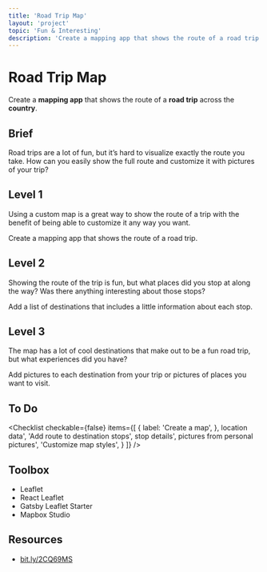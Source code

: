 ```yaml
---
title: 'Road Trip Map'
layout: 'project'
topic: 'Fun & Interesting'
description: 'Create a mapping app that shows the route of a road trip across the country.'
---
```



<ProjectHeader>

# Road Trip Map

Create a <strong className="color-blue">mapping app</strong> that shows the route of a <strong className="color-purple">road trip</strong> across the <strong className="color-purple">country</strong>.

</ProjectHeader>

<ProjectContent>

## Brief

Road trips are a lot of fun, but it’s hard to visualize exactly the route you take. How can you easily show the full route and customize it with pictures of your trip?

## Level 1

Using a custom map is a great way to show the route of a trip with the benefit of being able to customize it any way you want.

Create a mapping app that shows the route of a road trip.

<LoginRequired>

## Level 2

Showing the route of the trip is fun, but what places did you stop at along the way? Was there anything interesting about those stops?

Add a list of destinations that includes a little information about each stop.

## Level 3

The map has a lot of cool destinations that make out to be a fun road trip, but what experiences did you have?

Add pictures to each destination from your trip or pictures of places you want to visit.

</LoginRequired>

</ProjectContent>

<ProjectSidebar>

## To Do

<Checklist checkable={false} items={[
  {
 label: 'Create a map',
 },
 location data',
 'Add route to destination stops',
 stop details',
 pictures from personal pictures',
 'Customize map styles',
 }
]} />

## Toolbox
- Leaflet
- React Leaflet
- Gatsby Leaflet Starter
- Mapbox Studio

## Resources
- [bit.ly/2CQ69MS](https://bit.ly/2CQ69MS)

</ProjectSidebar>